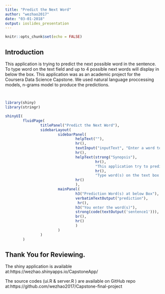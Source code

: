 ---
title: "Predict the Next Word"
author: "wezhao2017"
date: "03-01-2018"
output: ioslides_presentation
---

```{r setup, include=FALSE}
knitr::opts_chunk$set(echo = FALSE)
```

Introduction
--------------

This application is trying to predict the next possible word in the sentence. To type word on the text field and up to 4 possible next words will display in below the box. 
This application was as an academic project for the Coursera Data Science Capstone. We used natural language proccessing models, n-grams model to produce the predictions.


```{r}
```

## 
```{r, echo = FALSE, warning=FALSE, message=FALSE}
library(shiny)
library(stringr)

shinyUI(
        fluidPage(
                titlePanel("Predict the Next Word"),
                sidebarLayout(
                        sidebarPanel(
                                helpText(""),
                                hr(),
                                textInput("inputText", "Enter a word to predict the next one",value = ""),
                                hr(),
                                helpText(strong("Synopsis"), 
                                         hr(),
                                         "This application try to predict the next possible word in a sentence.",
                                         hr(),
                                         "Type word(s) on the text box and up to 4 possible next words will display below."),
                                hr()
                                ),
                        mainPanel(
                                h3("Prediction Word(s) at below Box"),
                                verbatimTextOutput("prediction"),
                                 hr(),
                                h3("You enter the word(s)"),
                                strong(code(textOutput('sentence1'))),
                                br(),
                                hr()
                                )
                        )
                )
        )
```

## Thank You for Reviewing.

The shiny application is available at:https://wezhao.shinyapps.io/CapstoneApp/

The source codes (ui.R & server.R ) are available on GitHub repo at:https://github.com/wezhao2017/Capstone-final-project 